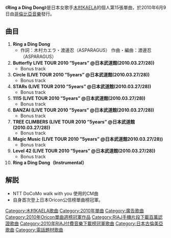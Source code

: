 {{unreferenced|time=2010-11-14T08:22:30+00:00}}
{{Infobox Single
|Name        = Ring a Ding Dong
|Artist      = [[木村KAELA|木村KAELA]]
|Cover       = Single Ring a Ding Dong cover.png
|Released    = 2010年6月9日 
|Recorded    =
|Genre       = [[J-POP|J-POP]]
|Length      = 
|Label       = 哥倫比亞音樂
|Producer    = 
|Reviews     =
|Certification = *百萬（手機片段下載，[[日本唱片協會|日本唱片協會]]）
|Last single  = [[BANZAI_(木村KAELA單曲)|BANZAI]]<br />（2009年）
|This single  = '''Ring a Ding Dong'''<br />（2010年）
|Next single  = [[A_winter_fairy_is_melting_a_snowman|A winter fairy is melting a snowman]]<br />（2010年）
}}
《'''Ring a Ding Dong'''》是日本女歌手[[木村KAELA|木村KAELA]]的個人第15張單曲，於2010年6月9日由[[哥倫比亞音樂|哥倫比亞音樂]]發行。

== 曲目 ==
# '''Ring a Ding Dong'''
#*作詞：木村カエラ・渡邊忍（ASPARAGUS） 作曲・編曲：渡邊忍（ASPARAGUS）
# '''Butterfly LIVE TOUR 2010 ”5years” @日本武道館(2010.03.27/28)) '''
#*Bonus track
# '''Circle (LIVE TOUR 2010 ”5years” @日本武道館(2010.03.27/28)) '''
#*Bonus track
# '''STARs (LIVE TOUR 2010 ”5years” @日本武道館(2010.03.27/28)) '''
#*Bonus track
# '''1115 (LIVE TOUR 2010 ”5years” @日本武道館(2010.03.27/28)) '''
#*Bonus track
# '''BANZAI (LIVE TOUR 2010 ”5years” @日本武道館(2010.03.27/28)) '''
#*Bonus track
# '''TREE CLIMBERS (LIVE TOUR 2010 ”5years” @日本武道館(2010.03.27/28)) '''
#*Bonus track
# '''Magic Music (LIVE TOUR 2010 ”5years” @日本武道館2010.03.27/28)) '''
#*Bonus track
# '''Level 42 (LIVE TOUR 2010 ”5years” @日本武道館(2010.03.27/28)) '''
#*Bonus track
# '''Ring a Ding Dong（Instrumental）'''

== 解説 ==
*NTT DoCoMo walk with you 使用的CM曲
*自身首次登上日本Oricon公信榜單曲榜冠軍。

{{Oricon單曲週榜冠軍 (2010年)|2010年6月21日}}
{{RIAJ付費音樂下載榜冠軍 (2010年)|2010年6月15日}}

[[Category:木村KAELA歌曲|Category:木村KAELA歌曲]]
[[Category:2010年單曲|Category:2010年單曲]]
[[Category:廣告歌曲|Category:廣告歌曲]]
[[Category:2010年Oricon單曲週榜冠軍作品|Category:2010年Oricon單曲週榜冠軍作品]]
[[Category:RIAJ手機片段下載百萬認證歌曲|Category:RIAJ手機片段下載百萬認證歌曲]]
[[Category:2010年RIAJ付費音樂下載榜冠軍歌曲|Category:2010年RIAJ付費音樂下載榜冠軍歌曲]]
[[Category:日本古倫美亞歌曲|Category:日本古倫美亞歌曲]]
[[Category:電話題材歌曲|Category:電話題材歌曲]]